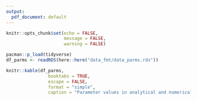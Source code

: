 ```yaml
---
output:
  pdf_document: default
---
```



```r
knitr::opts_chunk$set(echo = FALSE,
                      message = FALSE,
                      warning = FALSE)
```

```r
pacman::p_load(tidyverse)
df_parms <- readRDS(here::here("data_fmt/data_parms.rds"))

knitr::kable(df_parms,
                booktabs = TRUE,
                escape = FALSE,
                format = "simple",
                caption = "Parameter values in analytical and numerical analysis.")
```

